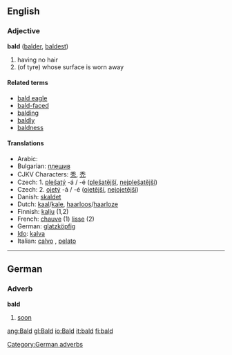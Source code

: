 ==English==

===Adjective===
'''bald''' ([[balder]], [[baldest]])
# having no hair
# (of tyre) whose surface is worn away

====Related terms====
*[[bald eagle]]
*[[bald-faced]]
*[[balding]]
*[[baldly]]
*[[baldness]]

====Translations====
*Arabic: {{ARchar|[[أصلع]]}}
*Bulgarian: [[плешив]] {{m}}
*CJKV Characters: [[秃]], [[禿]]
*Czech: 1. [[plešatý]] -á / -é ([[plešatější]], [[nejplešatější]])
*Czech: 2. [[ojetý]] -á / -é ([[ojetější]], [[nejojetější]])
*Danish: [[skaldet]]
*Dutch: [[kaal]]/[[kale]], [[haarloos]]/[[haarloze]]
*Finnish: [[kalju#Finnish|kalju]] (1,2)
*French: [[chauve]] (1) [[lisse]] (2)
*German: [[glatzköpfig]]
*[[w:Ido|Ido]]: [[kalva]]
*Italian: [[calvo]] {{m}}, [[pelato]] {{m}}

----

==German==
===Adverb===
'''bald'''
# [[soon]]

[[Category:German adverbs]]

[[ang:Bald]]
[[gl:Bald]]
[[io:Bald]]
[[it:bald]]
[[fi:bald]]